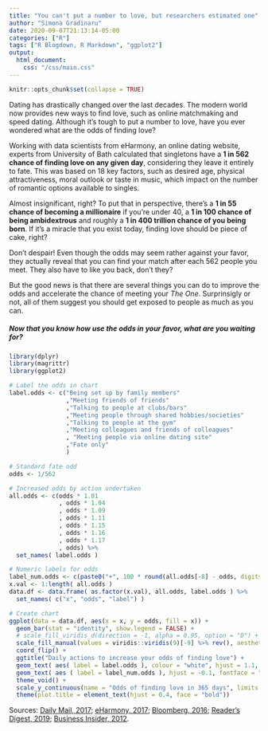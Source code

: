 ```yaml
---
title: "You can't put a number to love, but researchers estimated one"
author: "Simona Gradinaru"
date: 2020-09-07T21:13:14-05:00
categories: ["R"]
tags: ["R Blogdown, R Markdown", "ggplot2"]
output: 
  html_document:
    css: "/css/main.css"
---
```


```r
knitr::opts_chunk$set(collapse = TRUE)
```

Dating has drastically changed over the last decades. The modern world now provides new ways to find love, such as online matchmaking and speed dating. Although it's tough to put a number to love, have you ever wondered what are the odds of finding love?

Working with data scientists from eHarmony, an online dating website, experts from University of Bath  calculated that singletons have a **1 in 562 chance of finding love on any given day**, considering they leave it entirely to fate. This was based on 18 key factors, such as desired age, physical attractiveness, moral outlook or taste in music, which impact on the number of romantic options available to singles. 

Almost insignificant, right? To put that in perspective, there's a **1 in 55 chance of becoming a millionaire** if you're under 40, a **1 in 100 chance of being ambidextrous** and roughly a **1 in 400 trillion chance of you being born**. If it's a miracle that you exist today, finding love should be piece of cake, right?

Don't despair! Even though the odds may seem rather against your favor, they actually reveal that you can find your match after each 562 people you meet. They also have to like you back, don't they?

But the good news is that there are several things you can do to improve the odds and accelerate the chance of meeting your _The One_. Surprinsigly or not, all of them suggest you should get exposed to people as much as you can. 

##### Now that you know how use the odds in your favor, what are you waiting for?

```r
library(dplyr)
library(magrittr)
library(ggplot2)

# Label the odds in chart
label.odds <- c("Being set up by family members"
                ,"Meeting friends of friends"
                ,"Talking to people at clubs/bars"
                ,"Meeting people through shared hobbies/societies"
                ,"Talking to people at the gym"
                ,"Meeting colleagues and friends of colleagues"
                , "Meeting people via online dating site"
                ,"Fate only"
                )

# Standard fate odd
odds <- 1/562

# Increased odds by action undertaken
all.odds <- c(odds * 1.01
              , odds * 1.04
              , odds * 1.09
              , odds * 1.11
              , odds * 1.15
              , odds * 1.16
              , odds * 1.17
              , odds) %>%
  set_names( label.odds )

# Numeric labels for odds
label_num.odds <- c(paste0("+", 100 * round(all.odds[-8] - odds, digits = 5)), round(100 * odds, digits = 2)) %>% paste0("%")
x.val <- 1:length( all.odds )
data.df <- data.frame( as.factor(x.val), all.odds, label.odds ) %>%
  set_names( c("x", "odds", "label") )

# Create chart
ggplot(data = data.df, aes(x = x, y = odds, fill = x)) + 
  geom_bar(stat = "identity", show.legend = FALSE) +
  # scale_fill_viridis_d(direction = -1, alpha = 0.95, option = "D") +
  scale_fill_manual(values = viridis::viridis(9)[-9] %>% rev(), aesthetics = "fill") + 
  coord_flip() +
  ggtitle("Daily actions to increase your odds of finding love") + 
  geom_text( aes( label = label.odds ), colour = "white", hjust = 1.1, fontface = "bold") + 
  geom_text( aes ( label = label_num.odds ), hjust = -0.1, fontface = "bold") +
  theme_void() +
  scale_y_continuous(name = "Odds of finding love in 365 days", limits = c(0, 0.0023)) +
  theme(plot.title = element_text(hjust = 0.4, face = "bold"))
```

Sources: [Daily Mail, 2017](https://www.dailymail.co.uk/sciencetech/article-4757816/Mathematicians-reveal-odds-finding-love.html); [eHarmony, 2017](https://www.eharmony.co.uk/dating-advice/dating/odds-of-love); [Bloomberg, 2016](https://www.bloomberg.com/features/2016-millionaire-odds/); [Reader's Digest, 2019](https://www.rd.com/list/facts-ambidextrous-people/); [Business Insider, 2012](https://www.businessinsider.com/infographic-the-odds-of-being-alive-2012-6).